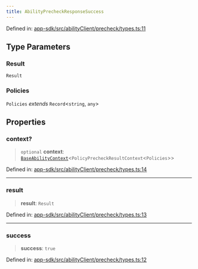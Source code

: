 ```yaml
---
title: AbilityPrecheckResponseSuccess
---
```


Defined in: [app-sdk/src/abilityClient/precheck/types.ts:11](https://github.com/LIT-Protocol/Vincent/blob/4f61b0b06d818c2273457b0cc8a4e68ed21a72ed/packages/libs/app-sdk/src/abilityClient/precheck/types.ts#L11)

## Type Parameters

### Result

`Result`

### Policies

`Policies` *extends* `Record`\<`string`, `any`\>

## Properties

### context?

> `optional` **context**: [`BaseAbilityContext`](./BaseAbilityContext)\<`PolicyPrecheckResultContext`\<`Policies`\>\>

Defined in: [app-sdk/src/abilityClient/precheck/types.ts:14](https://github.com/LIT-Protocol/Vincent/blob/4f61b0b06d818c2273457b0cc8a4e68ed21a72ed/packages/libs/app-sdk/src/abilityClient/precheck/types.ts#L14)

***

### result

> **result**: `Result`

Defined in: [app-sdk/src/abilityClient/precheck/types.ts:13](https://github.com/LIT-Protocol/Vincent/blob/4f61b0b06d818c2273457b0cc8a4e68ed21a72ed/packages/libs/app-sdk/src/abilityClient/precheck/types.ts#L13)

***

### success

> **success**: `true`

Defined in: [app-sdk/src/abilityClient/precheck/types.ts:12](https://github.com/LIT-Protocol/Vincent/blob/4f61b0b06d818c2273457b0cc8a4e68ed21a72ed/packages/libs/app-sdk/src/abilityClient/precheck/types.ts#L12)
